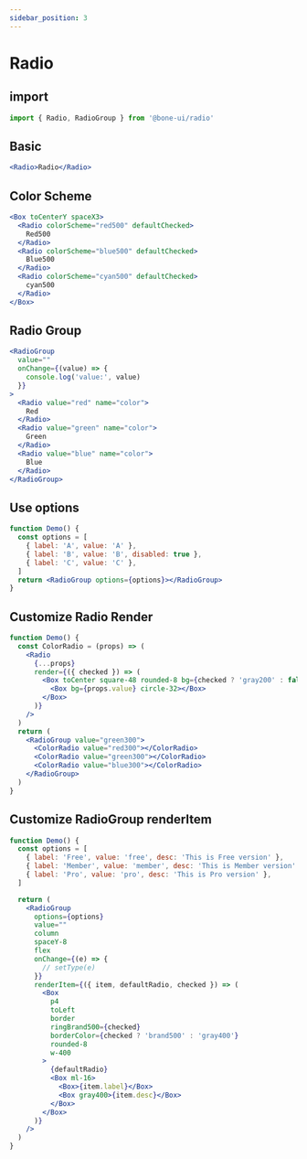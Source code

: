 ```yaml
---
sidebar_position: 3
---
```


# Radio

## import

```jsx
import { Radio, RadioGroup } from '@bone-ui/radio'
```

## Basic

```jsx live
<Radio>Radio</Radio>
```

## Color Scheme

```jsx live
<Box toCenterY spaceX3>
  <Radio colorScheme="red500" defaultChecked>
    Red500
  </Radio>
  <Radio colorScheme="blue500" defaultChecked>
    Blue500
  </Radio>
  <Radio colorScheme="cyan500" defaultChecked>
    cyan500
  </Radio>
</Box>
```

## Radio Group

```jsx live
<RadioGroup
  value=""
  onChange={(value) => {
    console.log('value:', value)
  }}
>
  <Radio value="red" name="color">
    Red
  </Radio>
  <Radio value="green" name="color">
    Green
  </Radio>
  <Radio value="blue" name="color">
    Blue
  </Radio>
</RadioGroup>
```

## Use options

```jsx live
function Demo() {
  const options = [
    { label: 'A', value: 'A' },
    { label: 'B', value: 'B', disabled: true },
    { label: 'C', value: 'C' },
  ]
  return <RadioGroup options={options}></RadioGroup>
}
```

## Customize Radio Render

```jsx live
function Demo() {
  const ColorRadio = (props) => (
    <Radio
      {...props}
      render={({ checked }) => (
        <Box toCenter square-48 rounded-8 bg={checked ? 'gray200' : false}>
          <Box bg={props.value} circle-32></Box>
        </Box>
      )}
    />
  )
  return (
    <RadioGroup value="green300">
      <ColorRadio value="red300"></ColorRadio>
      <ColorRadio value="green300"></ColorRadio>
      <ColorRadio value="blue300"></ColorRadio>
    </RadioGroup>
  )
}
```

## Customize RadioGroup renderItem

```jsx live
function Demo() {
  const options = [
    { label: 'Free', value: 'free', desc: 'This is Free version' },
    { label: 'Member', value: 'member', desc: 'This is Member version' },
    { label: 'Pro', value: 'pro', desc: 'This is Pro version' },
  ]

  return (
    <RadioGroup
      options={options}
      value=""
      column
      spaceY-8
      flex
      onChange={(e) => {
        // setType(e)
      }}
      renderItem={({ item, defaultRadio, checked }) => (
        <Box
          p4
          toLeft
          border
          ringBrand500={checked}
          borderColor={checked ? 'brand500' : 'gray400'}
          rounded-8
          w-400
        >
          {defaultRadio}
          <Box ml-16>
            <Box>{item.label}</Box>
            <Box gray400>{item.desc}</Box>
          </Box>
        </Box>
      )}
    />
  )
}
```
